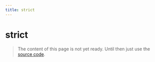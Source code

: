 ```yaml
---
title: strict
---
```


# strict

> The content of this page is not yet ready. Until then just use the [source code](https://github.com/fabian-hiller/valibot/blob/main/library/src/methods/strict/strict.ts).
